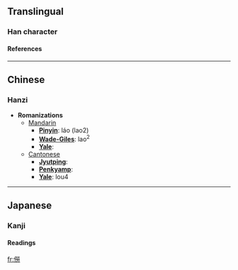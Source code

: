 ==Translingual==
===Han character===
{{Han char|rad=人|as=12|sn=14|four=2922<sub>7</sub>|canj=人火火尸 (OFFS)}}
====References====
{{Han ref|kx=0116.210|dkj=01096|dj=0247.320|hdz=10222.020|uh=50D7|ud=20695|bh=E0F2|bd=57586}}
----

==Chinese==
===Hanzi===


* '''Romanizations'''
** [[Mandarin]]
*** '''[[Pinyin]]''': láo (lao2)
*** '''[[Wade-Giles]]''': lao<sup>2</sup>
*** '''[[Yale]]''': 
**[[Cantonese]]
***'''[[Jyutping]]''':
***'''[[Penkyamp]]''': 
***'''[[Yale]]''': lou4


----
==Japanese==
===Kanji===
{{ja-kanji|grade=|rs=人12}}
====Readings====
{{ja-readings|on=[[ろう]] (rō)|kun=}}




[[fr:僗]]